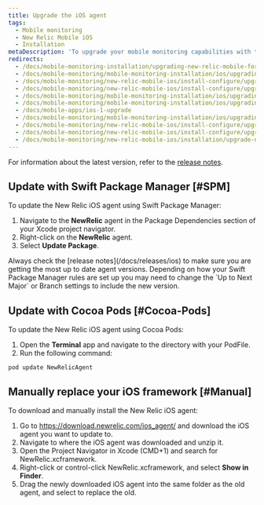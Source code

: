 ```yaml
---
title: Upgrade the iOS agent
tags:
  - Mobile monitoring
  - New Relic Mobile iOS
  - Installation
metaDescription: 'To upgrade your mobile monitoring capabilities with the latest iOS agent, start here.'
redirects:
  - /docs/mobile-monitoring-installation/upgrading-new-relic-mobile-for-ios-apps
  - /docs/mobile-monitoring/mobile-monitoring-installation/ios/upgrading-new-relic-mobiles-ios-sdk
  - /docs/mobile-monitoring/new-relic-mobile-ios/install-configure/upgrading-new-relic-mobiles-ios-sdk
  - /docs/mobile-monitoring/new-relic-mobile-ios/install-configure/upgrade-new-relic-mobiles-ios-sdk
  - /docs/mobile-monitoring/mobile-monitoring-installation/ios/upgrading-new-relic-mobiles-ios-sdk-v4
  - /docs/mobile-monitoring/mobile-monitoring-installation/ios/upgrading-new-relic-mobiles-ios-sdk-v1-0
  - /docs/mobile-apps/ios-1-upgrade
  - /docs/mobile-monitoring/mobile-monitoring-installation/ios/upgrading-new-relic-mobiles-ios-sdk-v1
  - /docs/mobile-monitoring/new-relic-mobile-ios/install-configure/upgrading-new-relic-mobiles-ios-sdk-v4
  - /docs/mobile-monitoring/new-relic-mobile-ios/install-configure/upgrade-new-relic-mobiles-ios-sdk-v4
  - /docs/mobile-monitoring/new-relic-mobile-ios/installation/upgrade-new-relic-mobiles-ios-sdk-v4/
---
```

 For information about the latest version, refer to the [release notes](/docs/releases/ios).

## Update with Swift Package Manager [#SPM]

To update the New Relic iOS agent using Swift Package Manager:

1. Navigate to the **NewRelic** agent in the Package Dependencies section of your Xcode project navigator.
2. Right-click on the **NewRelic** agent.
3. Select **Update Package**.

<Callout variant="important">
Always check the [release notes](/docs/releases/ios) to make sure you are getting the most up to date agent versions. Depending on how your Swift Package Manager rules are set up you may need to change the `Up to Next Major` or Branch settings to include the new version.
</Callout>

## Update with Cocoa Pods [#Cocoa-Pods]

To update the New Relic iOS agent using Cocoa Pods:

1. Open the **Terminal** app and navigate to the directory with your PodFile.
2. Run the following command:
```
pod update NewRelicAgent
```

## Manually replace your iOS framework [#Manual]

To download and manually install the New Relic iOS agent:

1. Go to https://download.newrelic.com/ios_agent/ and download the iOS agent you want to update to.
2. Navigate to where the iOS agent was downloaded and unzip it.
3. Open the Project Navigator in Xcode (CMD+1) and search for NewRelic.xcframework.
4. Right-click or control-click NewRelic.xcframework, and select **Show in Finder**.
5. Drag the newly downloaded iOS agent into the same folder as the old agent, and select to replace the old.

